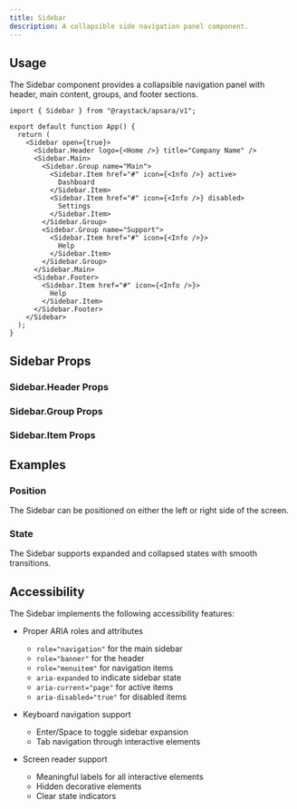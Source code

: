 ```yaml
---
title: Sidebar
description: A collapsible side navigation panel component.
---
```



<Demo data={preview} />

## Usage

The Sidebar component provides a collapsible navigation panel with header, main content, groups, and footer sections.

```tsx
import { Sidebar } from "@raystack/apsara/v1";

export default function App() {
  return (
    <Sidebar open={true}>
      <Sidebar.Header logo={<Home />} title="Company Name" />
      <Sidebar.Main>
        <Sidebar.Group name="Main">
          <Sidebar.Item href="#" icon={<Info />} active>
            Dashboard
          </Sidebar.Item>
          <Sidebar.Item href="#" icon={<Info />} disabled>
            Settings
          </Sidebar.Item>
        </Sidebar.Group>
        <Sidebar.Group name="Support">
          <Sidebar.Item href="#" icon={<Info />}>
            Help
          </Sidebar.Item>
        </Sidebar.Group>
      </Sidebar.Main>
      <Sidebar.Footer>
        <Sidebar.Item href="#" icon={<Info />}>
          Help
        </Sidebar.Item>
      </Sidebar.Footer>
    </Sidebar>
  );
}
```

## Sidebar Props

<auto-type-table path="./props.ts" name="SidebarRootProps" />

### Sidebar.Header Props

<auto-type-table path="./props.ts" name="SidebarHeaderProps" />

### Sidebar.Group Props

<auto-type-table path="./props.ts" name="SidebarGroupProps" />

### Sidebar.Item Props

<auto-type-table path="./props.ts" name="SidebarItemProps" />

## Examples

### Position

The Sidebar can be positioned on either the left or right side of the screen.

<Demo data={positionDemo} />

### State

The Sidebar supports expanded and collapsed states with smooth transitions.

<Demo data={stateDemo} />

## Accessibility

The Sidebar implements the following accessibility features:

- Proper ARIA roles and attributes

  - `role="navigation"` for the main sidebar
  - `role="banner"` for the header
  - `role="menuitem"` for navigation items
  - `aria-expanded` to indicate sidebar state
  - `aria-current="page"` for active items
  - `aria-disabled="true"` for disabled items

- Keyboard navigation support

  - Enter/Space to toggle sidebar expansion
  - Tab navigation through interactive elements

- Screen reader support
  - Meaningful labels for all interactive elements
  - Hidden decorative elements
  - Clear state indicators
